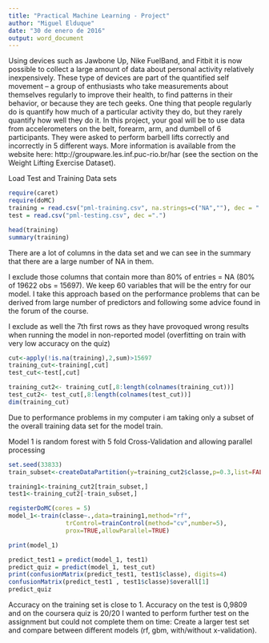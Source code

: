 ```yaml
---
title: "Practical Machine Learning - Project"
author: "Miguel Elduque"
date: "30 de enero de 2016"
output: word_document
---
```

Using devices such as Jawbone Up, Nike FuelBand, and Fitbit it is now possible to collect a large amount of data about personal activity relatively inexpensively. These type of devices are part of the quantified self movement – a group of enthusiasts who take measurements about themselves regularly to improve their health, to find patterns in their behavior, or because they are tech geeks. One thing that people regularly do is quantify how much of a particular activity they do, but they rarely quantify how well they do it. In this project, your goal will be to use data from accelerometers on the belt, forearm, arm, and dumbell of 6 participants. They were asked to perform barbell lifts correctly and incorrectly in 5 different ways. More information is available from the website here: http://groupware.les.inf.puc-rio.br/har (see the section on the Weight Lifting Exercise Dataset).

Load Test and Training Data sets
```r
require(caret)
require(doMC)
training = read.csv("pml-training.csv", na.strings=c("NA",""), dec = ".")
test = read.csv("pml-testing.csv", dec =".")

head(training)
summary(training)
```

There are a lot of columns in the data set and we can see in the summary that there are a large number of NA in them. 

I exclude those columns that contain more than 80% of entries = NA (80% of 19622 obs = 15697). We keep 60 variables that will be the entry for our model. I take this approach based on the performance problems that can be derived from large number of predictors and following some advice found in the forum of the course.

I exclude as well the 7th first rows as they have provoqued wrong results when running the model in non-reported model (overfitting on train with very low accuracy on the quiz)

```r
cut<-apply(!is.na(training),2,sum)>15697
training_cut<-training[,cut]
test_cut<-test[,cut]

training_cut2<- training_cut[,8:length(colnames(training_cut))]
test_cut2<- test_cut[,8:length(colnames(test_cut))]
dim(training_cut)
```

Due to performance problems in my computer i am taking only a subset of the overall training data set for the model train.

Model 1 is random forest with 5 fold Cross-Validation and allowing parallel processing

```r
set.seed(33833)
train_subset<-createDataPartition(y=training_cut2$classe,p=0.3,list=FALSE)

training1<-training_cut2[train_subset,]
test1<-training_cut2[-train_subset,]

registerDoMC(cores = 5)
model_1<-train(classe~.,data=training1,method="rf",
                trControl=trainControl(method="cv",number=5),
                prox=TRUE,allowParallel=TRUE)

print(model_1)

predict_test1 = predict(model_1, test1)
predict_quiz = predict(model_1, test_cut)
print(confusionMatrix(predict_test1, test1$classe), digits=4)
confusionMatrix(predict_test1 , test1$classe)$overall[1]
predict_quiz
```

Accuracy on the training set is close to 1. Accuracy on the test is 0,9809 and on the coursera quiz is 20/20
I wanted to perform further test on the assignment but could not complete them on time: Create a larger test set and compare between different models (rf, gbm, with/without x-validation). 

